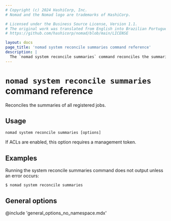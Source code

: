 ```yaml
---
# Copyright (c) 2024 HashiCorp, Inc.
# Nomad and the Nomad logo are trademarks of HashiCorp.

# Licensed under the Business Source License, Version 1.1.
# The original work was translated from English into Brazilian Portuguese.
# https://github.com/hashicorp/nomad/blob/main/LICENSE

layout: docs
page_title: 'nomad system reconcile summaries command reference'
description: |
  The `nomad system reconcile summaries` command reconciles the summaries of all registered jobs.
---
```


# `nomad system reconcile summaries` command reference

Reconciles the summaries of all registered jobs.

## Usage

```plaintext
nomad system reconcile summaries [options]
```

If ACLs are enabled, this option requires a management token.

## Examples

Running the system reconcile summaries command does not output unless an error
occurs:

```shell-session
$ nomad system reconcile summaries

```

## General options

@include 'general_options_no_namespace.mdx'
